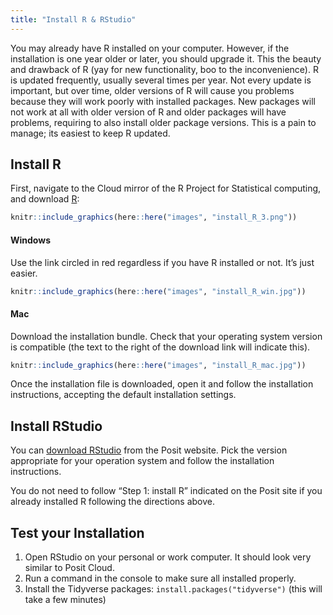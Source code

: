 ```yaml
---
title: "Install R & RStudio"
---
```


You may already have R installed on your computer. However, if the installation is one year older or later, you should upgrade it. This the beauty and drawback of R (yay for new functionality, boo to the inconvenience). R is updated frequently, usually several times per year. Not every update is important, but over time, older versions of R will cause you problems because they will work poorly with installed packages. New packages will not work at all with older version of R and older packages will have problems, requiring to also install older package versions. This is a pain to manage; its easiest to keep R updated. 

## Install R

First, navigate to the Cloud mirror of the R Project for Statistical computing, and download [R](https://cran.rstudio.com/): 


```r
knitr::include_graphics(here::here("images", "install_R_3.png"))
```
#### Windows

Use the link circled in red regardless if you have R installed or not. It's just easier. 

```r
knitr::include_graphics(here::here("images", "install_R_win.jpg"))
```

#### Mac

Download the installation bundle. Check that your operating system version is compatible (the text to the right of the download link will indicate this). 

```r
knitr::include_graphics(here::here("images", "install_R_mac.jpg"))
```

Once the installation file is downloaded, open it and follow the installation instructions, accepting the default installation settings. 

## Install RStudio

You can [download RStudio](https://posit.co/download/rstudio-desktop/) from the Posit website. Pick the version appropriate for your operation system and follow the installation instructions. 

You do not need to follow "Step 1: install R" indicated on the Posit site if you already installed R following the directions above. 

## Test your Installation

1. Open RStudio on your personal or work computer. It should look very similar to Posit Cloud. 
1. Run a command in the console to make sure all installed properly. 
1. Install the Tidyverse packages: `install.packages("tidyverse")` (this will take a few minutes)



